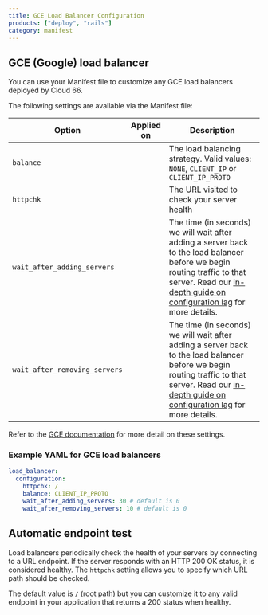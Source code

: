 ```yaml
---
title: GCE Load Balancer Configuration
products: ["deploy", "rails"]
category: manifest
---
```


## GCE (Google) load balancer

You can use your Manifest file to customize any GCE load balancers deployed by Cloud 66.

The following settings are available via the Manifest file:

|Option|Applied on|Description|
|--- |--- |--- |
|`balance`|<Glyph icon="build" />|The load balancing strategy. Valid values: `NONE`, `CLIENT_IP` or `CLIENT_IP_PROTO`|
|`httpchk`|<Glyph icon="build" />|The URL visited to check your server health|
|`wait_after_adding_servers`|<Glyph icon="redeploy" />|The time (in seconds) we will wait after adding a server back to the load balancer before we begin routing traffic to that server. Read our [in-depth guide on configuration lag](/:product/:version?/deployment/parallel-deployment#coping-with-load-balancer-configuration-lag) for more details.|
|`wait_after_removing_servers`|<Glyph icon="redeploy" />|The time (in seconds) we will wait after adding a server back to the load balancer before we begin routing traffic to that server. Read our [in-depth guide on configuration lag](/:product/:version?/deployment/parallel-deployment#coping-with-load-balancer-configuration-lag) for more details.|

Refer to the [GCE documentation](https://cloud.google.com/compute/docs/load-balancing/network/target-pools) for more detail on these settings.

### Example YAML for GCE load balancers

```yaml
load_balancer:
  configuration:
    httpchk: /
    balance: CLIENT_IP_PROTO
    wait_after_adding_servers: 30 # default is 0
    wait_after_removing_servers: 10 # default is 0
```

## Automatic endpoint test

Load balancers periodically check the health of your servers by connecting to a URL endpoint. If the server responds with an HTTP 200 OK status, it is considered healthy. The `httpchk` setting allows you to specify which URL path should be checked.

The default value is `/` (root path) but you can customize it to any valid endpoint in your application that returns a 200 status when healthy.